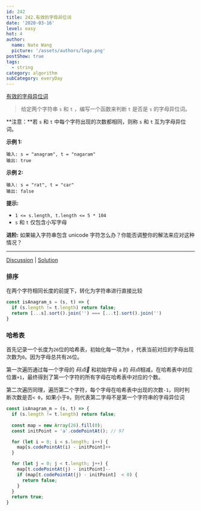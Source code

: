 ```yaml
---
id: 242
title: 242.有效的字母异位词
date: '2020-03-16'
level: easy
hot: 4
author:
  name: Nate Wang
  picture: '/assets/authors/logo.png'
postShow: true
tags:
  - string
category: algorithm
subCategory: everyDay
---
```





[有效的字母异位词](https://leetcode-cn.com/problems/valid-anagram/description/)



>  给定两个字符串 `s` 和 `t` ，编写一个函数来判断 `t` 是否是 `s` 的字母异位词。

**注意：**若 `s` 和 `t` 中每个字符出现的次数都相同，则称 `s` 和 `t` 互为字母异位词。

**示例 1:**

```
输入: s = "anagram", t = "nagaram"
输出: true
```

**示例 2:**

```
输入: s = "rat", t = "car"
输出: false
```

**提示:**

- `1 <= s.length, t.length <= 5 * 104`
- `s` 和 `t` 仅包含小写字母

**进阶:** 如果输入字符串包含 unicode 字符怎么办？你能否调整你的解法来应对这种情况？

------

[Discussion](https://leetcode-cn.com/problems/valid-anagram/comments/) | [Solution](https://leetcode-cn.com/problems/valid-anagram/solution/)



### 排序

在两个字符相同长度的前提下，转化为字符串进行直接比较

```js
const isAnagram_s = (s, t) => {
  if (s.length != t.length) return false;
  return [...s].sort().join('') === [...t].sort().join('')
}
```

### 哈希表

首先记录一个长度为`26`位的哈希表，初始化每一项为`0` ，代表当前对应的字母出现次数为`0`。因为字母总共有`26`位。

第一次遍历通过每一个字母的 *码点* 和初始字母 `a` 的 *码点*相减，在哈希表中对应位置`+1`，最终得到了第一个字符的所有字母在哈希表中对应的个数。

第二次遍历同理，遍历第二个字符，每个字母在哈希表中出现的次数`-1`，同时判断次数是否`< 0`，如果小于`0`，则代表第二字母不是第一个字符串的字母异位词

```js
const isAnagram_m = (s, t) => {
  if (s.length != t.length) return false;
  
  const map = new Array(26).fill(0);
  const initPoint = 'a'.codePointAt(); // 97

  for (let i = 0; i < s.length; i++) {
    map[s.codePointAt(i) - initPoint]++
  }

  for (let j = 0; j < t.length; j++) {
    map[t.codePointAt(j) - initPoint]--
    if (map[t.codePointAt(j) - initPoint]  < 0) {
      return false;
    }
  }
  return true;
}
```

